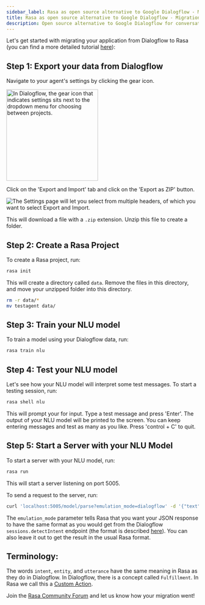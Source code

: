 ```yaml
---
sidebar_label: Rasa as open source alternative to Google Dialogflow - Migration Guide
title: Rasa as open source alternative to Google Dialogflow - Migration Guide
description: Open source alternative to Google Dialogflow for conversational bots and NLP
---
```


Let's get started with migrating your application from Dialogflow to Rasa (you can find a more detailed
tutorial <a className="reference external" href="http://blog.rasa.com/how-to-migrate-your-existing-google-dialogflow-assistant-to-rasa/" target="_blank">here</a>):

## Step 1: Export your data from Dialogflow

Navigate to your agent's settings by clicking the gear icon.


<Image img={dialogflowExport1} width="240" caption="Selecting settings" alt="In Dialogflow, the gear icon that indicates settings sits next to the dropdown menu for choosing between projects." />


Click on the 'Export and Import' tab and click on the 'Export as ZIP' button.


<Image img={dialogflowExport2} caption="Selecting Export and Import" alt="The Settings page will let you select from multiple headers, of which you want to select Export and Import." />

This will download a file with a `.zip` extension. Unzip this file to create a folder.

## Step 2: Create a Rasa Project

To create a Rasa project, run:

```bash
rasa init
```

This will create a directory called `data`.
Remove the files in this directory, and
move your unzipped folder into this directory.

```bash
rm -r data/*
mv testagent data/
```

## Step 3: Train your NLU model

To train a model using your Dialogflow data, run:

```bash
rasa train nlu
```

## Step 4: Test your NLU model

Let's see how your NLU model will interpret some test messages.
To start a testing session, run:

```bash
rasa shell nlu
```

This will prompt your for input.
Type a test message and press 'Enter'.
The output of your NLU model will be printed to the screen.
You can keep entering messages and test as many as you like.
Press 'control + C' to quit.

## Step 5: Start a Server with your NLU Model

To start a server with your NLU model, run:

```bash
rasa run
```

This will start a server listening on port 5005.

To send a request to the server, run:

```bash
curl 'localhost:5005/model/parse?emulation_mode=dialogflow' -d '{"text": "hello"}'
```

The `emulation_mode` parameter tells Rasa that you want your JSON response to have the same format as you would
get from the Dialogflow `sessions.detectIntent` endpoint (the format is
described [here](https://cloud.google.com/dialogflow/es/docs/reference/rest/v2/DetectIntentResponse)).
You can also leave it out to get the result in the usual Rasa format.

## Terminology:

The words `intent`, `entity`, and `utterance` have the same meaning in Rasa as they do in Dialogflow.
In Dialogflow, there is a concept called `Fulfillment`. In Rasa we call this a [Custom Action](./actions.mdx#custom-actions).

Join the [Rasa Community Forum](https://forum.rasa.com/) and let us know how your migration went!
